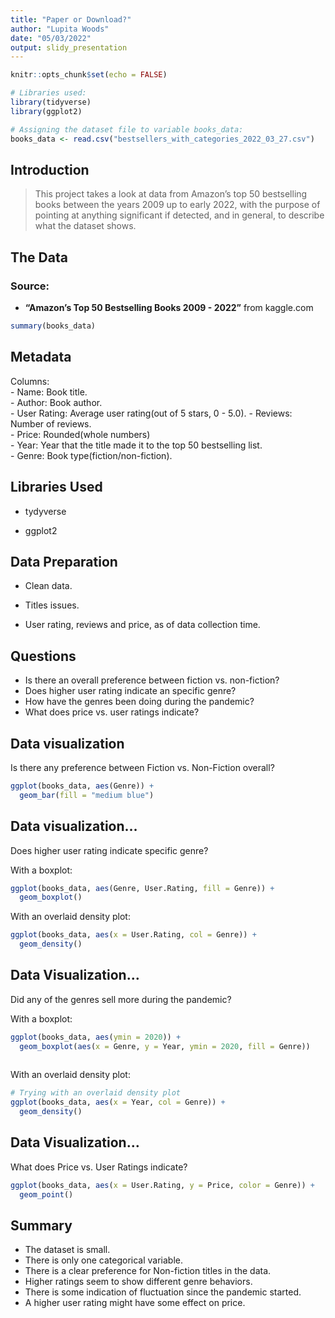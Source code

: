 ```yaml
---
title: "Paper or Download?"
author: "Lupita Woods"
date: "05/03/2022"
output: slidy_presentation
---
```


```r
knitr::opts_chunk$set(echo = FALSE)

# Libraries used:
library(tidyverse)
library(ggplot2)

# Assigning the dataset file to variable books_data:
books_data <- read.csv("bestsellers_with_categories_2022_03_27.csv")
```

## Introduction

>  This project takes a look at data from Amazon's top 50 bestselling books between the years 2009 up to early 2022, with the purpose of pointing at anything significant if detected, and in general, to describe what the dataset shows.  

## The Data  
### Source:  
- **"Amazon's Top 50 Bestselling Books 2009 - 2022"** from kaggle.com

```r
summary(books_data)
```

## Metadata
Columns:  
- Name: Book title.  
- Author: Book author.  
- User Rating: Average user rating(out of 5 stars, 0 - 5.0).
- Reviews: Number of reviews.   
- Price: Rounded(whole numbers)  
- Year: Year that the title made it to the top 50 bestselling list.  
- Genre: Book type(fiction/non-fiction).  

## Libraries Used

- tydyverse  
  
- ggplot2  


## Data Preparation
  
- Clean data.  

- Titles issues.  
  
- User rating, reviews and price, as of data collection time.  

## Questions  

- Is there an overall preference between fiction vs. non-fiction?  
- Does higher user rating indicate an specific genre?  
- How have the genres been doing during the pandemic?
- What does price vs. user ratings indicate?  

## Data visualization  

Is there any preference between Fiction vs. Non-Fiction overall?  
  
```r
ggplot(books_data, aes(Genre)) + 
  geom_bar(fill = "medium blue")
```

## Data visualization...  

Does higher user rating indicate specific genre?  
  
With a boxplot:  

```r

ggplot(books_data, aes(Genre, User.Rating, fill = Genre)) + 
  geom_boxplot()

```
  
With an overlaid density plot:  

```r

ggplot(books_data, aes(x = User.Rating, col = Genre)) + 
  geom_density()

```


## Data Visualization...
Did any of the genres sell more during the  pandemic?  

With a boxplot:  

```r

ggplot(books_data, aes(ymin = 2020)) + 
  geom_boxplot(aes(x = Genre, y = Year, ymin = 2020, fill = Genre))
  
```
  
With an overlaid density plot:  

```r
# Trying with an overlaid density plot
ggplot(books_data, aes(x = Year, col = Genre)) + 
  geom_density()

```

## Data Visualization...
What does Price vs. User Ratings indicate?  

```r

ggplot(books_data, aes(x = User.Rating, y = Price, color = Genre)) + 
  geom_point()

```


## Summary

- The dataset is small.  
- There is only one categorical variable.  
- There is a clear preference for Non-fiction titles in the data.
- Higher ratings seem to show different genre behaviors.
- There is some indication of fluctuation since the pandemic started.
- A higher user rating might have some effect on price.



